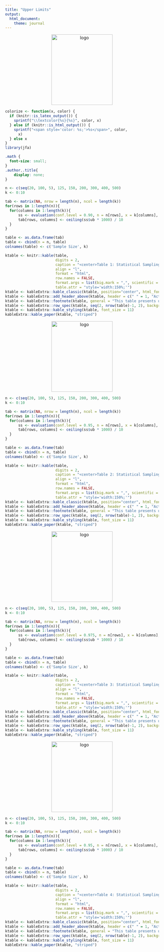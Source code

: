 ```yaml
---
title: "Upper Limits"
output: 
  html_document:
    theme: journal
---
```


<p align="center">
  <img src="logo.png" alt="logo" width="200" height="231">
</p>

```r
colorize <- function(x, color) {
  if (knitr::is_latex_output()) {
    sprintf("\\textcolor{%s}{%s}", color, x)
  } else if (knitr::is_html_output()) {
    sprintf("<span style='color: %s;'>%s</span>", color, 
      x)
  } else x
}
library(jfa)
```

```css
.math {
  font-size: small;
}
.author,.title{
    display: none;
}
```

```r

n <- c(seq(20, 100, 5), 125, 150, 200, 300, 400, 500)
k <- 0:10

tab <- matrix(NA, nrow = length(n), ncol = length(k))
for(rows in 1:length(n)){
  for(columns in 1:length(k)){
      ss <- evaluation(conf.level = 0.90, n = n[rows], x = k[columns], materiality = 0.99, method = "binomial")
      tab[rows, columns] <- ceiling(ss$ub * 1000) / 10
  }
}

table <- as.data.frame(tab)
table <- cbind(n = n, table)
colnames(table) <- c('Sample Size', k)

```

```r
ktable <- knitr::kable(table, 
                       digits = 2, 
                       caption = "<center>Table 1: Statistical Sampling Results based on the Binomial Distribution — <br>Upper Limits at 10 Percent Risk of Overreliance</center>",
                       align = "l", 
                       format = "html", 
                       row.names = FALSE, 
                       format.args = list(big.mark = ",", scientific = FALSE),
                       table.attr = "style='width:150%;'")
ktable <- kableExtra::kable_classic(ktable, position="center", html_font = "Cambria") 
ktable <- kableExtra::add_header_above(ktable, header = c(" " = 1, "Actual Number of Misstatements Found" = 11))
ktable <- kableExtra::footnote(ktable, general = "This table presents upper limits (body of table) as percentages")
ktable <- kableExtra::row_spec(ktable, seq(2, nrow(table)-1, 2), background = "#F0F8FF")
ktable <- kableExtra::kable_styling(ktable, font_size = 11)
kableExtra::kable_paper(ktable, "striped") 
```

\newpage

<p align="center">
  <img src="logo.png" alt="logo" width="200" height="231">
</p>

```r

n <- c(seq(20, 100, 5), 125, 150, 200, 300, 400, 500)
k <- 0:10

tab <- matrix(NA, nrow = length(n), ncol = length(k))
for(rows in 1:length(n)){
  for(columns in 1:length(k)){
      ss <- evaluation(conf.level = 0.95, n = n[rows], x = k[columns], materiality = 0.99, method = "binomial")
      tab[rows, columns] <- ceiling(ss$ub * 1000) / 10
  }
}

table <- as.data.frame(tab)
table <- cbind(n = n, table)
colnames(table) <- c('Sample Size', k)

```

```r
ktable <- knitr::kable(table, 
                       digits = 2, 
                       caption = "<center>Table 2: Statistical Sampling Results based on the Binomial Distribution — <br>Upper Limits at 5 Percent Risk of Overreliance</center>",
                       align = "l", 
                       format = "html", 
                       row.names = FALSE, 
                       format.args = list(big.mark = ",", scientific = FALSE),
                       table.attr = "style='width:150%;'")
ktable <- kableExtra::kable_classic(ktable, position="center", html_font = "Cambria") 
ktable <- kableExtra::add_header_above(ktable, header = c(" " = 1, "Actual Number of Misstatements Found" = 11))
ktable <- kableExtra::footnote(ktable, general = "This table presents upper limits (body of table) as percentages")
ktable <- kableExtra::row_spec(ktable, seq(2, nrow(table)-1, 2), background = "#F0F8FF")
ktable <- kableExtra::kable_styling(ktable, font_size = 11)
kableExtra::kable_paper(ktable, "striped") 
```

\newpage

<p align="center">
  <img src="logo.png" alt="logo" width="200" height="231">
</p>

```r

n <- c(seq(20, 100, 5), 125, 150, 200, 300, 400, 500)
k <- 0:10

tab <- matrix(NA, nrow = length(n), ncol = length(k))
for(rows in 1:length(n)){
  for(columns in 1:length(k)){
      ss <- evaluation(conf.level = 0.975, n = n[rows], x = k[columns], materiality = 0.99, method = "binomial")
      tab[rows, columns] <- ceiling(ss$ub * 1000) / 10
  }
}

table <- as.data.frame(tab)
table <- cbind(n = n, table)
colnames(table) <- c('Sample Size', k)

```

```r
ktable <- knitr::kable(table, 
                       digits = 2, 
                       caption = "<center>Table 3: Statistical Sampling Results based on the Binomial Distribution — <br>Upper Limits at 2.5 Percent Risk of Overreliance</center>",
                       align = "l", 
                       format = "html", 
                       row.names = FALSE, 
                       format.args = list(big.mark = ",", scientific = FALSE),
                       table.attr = "style='width:150%;'")
ktable <- kableExtra::kable_classic(ktable, position="center", html_font = "Cambria") 
ktable <- kableExtra::add_header_above(ktable, header = c(" " = 1, "Actual Number of Misstatements Found" = 11))
ktable <- kableExtra::footnote(ktable, general = "This table presents upper limits (body of table) as percentages")
ktable <- kableExtra::row_spec(ktable, seq(2, nrow(table)-1, 2), background = "#F0F8FF")
ktable <- kableExtra::kable_styling(ktable, font_size = 11)
kableExtra::kable_paper(ktable, "striped") 
```

\newpage

<p align="center">
  <img src="logo.png" alt="logo" width="200" height="231">
</p>

```r

n <- c(seq(20, 100, 5), 125, 150, 200, 300, 400, 500)
k <- 0:10

tab <- matrix(NA, nrow = length(n), ncol = length(k))
for(rows in 1:length(n)){
  for(columns in 1:length(k)){
      ss <- evaluation(conf.level = 0.95, n = n[rows], x = k[columns], materiality = 0.99, method = "binomial")
      tab[rows, columns] <- ceiling(ss$ub * 1000) / 10
  }
}

table <- as.data.frame(tab)
table <- cbind(n = n, table)
colnames(table) <- c('Sample Size', k)

```

```r
ktable <- knitr::kable(table, 
                       digits = 2, 
                       caption = "<center>Table 4: Statistical Sampling Results based on the Binomial Distribution — <br>Upper Limits at 1 Percent Risk of Overreliance</center>",
                       align = "l", 
                       format = "html", 
                       row.names = FALSE, 
                       format.args = list(big.mark = ",", scientific = FALSE),
                       table.attr = "style='width:150%;'")
ktable <- kableExtra::kable_classic(ktable, position="center", html_font = "Cambria") 
ktable <- kableExtra::add_header_above(ktable, header = c(" " = 1, "Actual Number of Misstatements Found" = 11))
ktable <- kableExtra::footnote(ktable, general = "This table presents upper limits (body of table) as percentages")
ktable <- kableExtra::row_spec(ktable, seq(2, nrow(table)-1, 2), background = "#F0F8FF")
ktable <- kableExtra::kable_styling(ktable, font_size = 11)
kableExtra::kable_paper(ktable, "striped") 
```
